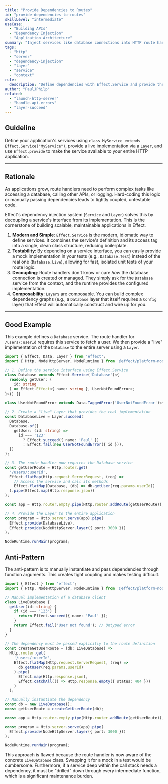 ```yaml
---
title: "Provide Dependencies to Routes"
id: "provide-dependencies-to-routes"
skillLevel: "intermediate"
useCase:
  - "Building APIs"
  - "Dependency Injection"
  - "Application Architecture"
summary: "Inject services like database connections into HTTP route handlers using Layer and Effect.Service."
tags:
  - "http"
  - "server"
  - "dependency-injection"
  - "layer"
  - "service"
  - "context"
rule:
  description: "Define dependencies with Effect.Service and provide them to your HTTP server using a Layer."
author: "PaulJPhilp"
related:
  - "launch-http-server"
  - "handle-api-errors"
  - "layer-succeed"
---
```


## Guideline

Define your application's services using `class MyService extends Effect.Service("MyService")`, provide a live implementation via a `Layer`, and use `Effect.provide` to make the service available to your entire HTTP application.

---

## Rationale

As applications grow, route handlers need to perform complex tasks like accessing a database, calling other APIs, or logging. Hard-coding this logic or manually passing dependencies leads to tightly coupled, untestable code.

Effect's dependency injection system (`Service` and `Layer`) solves this by decoupling a service's interface from its implementation. This is the cornerstone of building scalable, maintainable applications in Effect.

1.  **Modern and Simple**: `Effect.Service` is the modern, idiomatic way to define services. It combines the service's definition and its access tag into a single, clean class structure, reducing boilerplate.
2.  **Testability**: By depending on a service interface, you can easily provide a mock implementation in your tests (e.g., `Database.Test`) instead of the real one (`Database.Live`), allowing for fast, isolated unit tests of your route logic.
3.  **Decoupling**: Route handlers don't know or care *how* the database connection is created or managed. They simply ask for the `Database` service from the context, and the runtime provides the configured implementation.
4.  **Composability**: `Layer`s are composable. You can build complex dependency graphs (e.g., a `Database` layer that itself requires a `Config` layer) that Effect will automatically construct and wire up for you.

---

## Good Example

This example defines a `Database` service. The route handler for `/users/:userId` requires this service to fetch a user. We then provide a "live" implementation of the `Database` to the entire server using a `Layer`.

```typescript
import { Effect, Data, Layer } from 'effect';
import { Http, NodeHttpServer, NodeRuntime } from '@effect/platform-node';

// 1. Define the service interface using Effect.Service
class Database extends Effect.Service('Database')<{
  readonly getUser: (
    id: string
  ) => Effect.Effect<{ name: string }, UserNotFoundError>;
}>() {}

class UserNotFoundError extends Data.TaggedError('UserNotFoundError')<{ id: string }> {}

// 2. Create a "live" Layer that provides the real implementation
const DatabaseLive = Layer.succeed(
  Database,
  Database.of({
    getUser: (id: string) =>
      id === '123'
        ? Effect.succeed({ name: 'Paul' })
        : Effect.fail(new UserNotFoundError({ id })),
  })
);

// 3. The route handler now requires the Database service
const getUserRoute = Http.router.get(
  '/users/:userId',
  Effect.flatMap(Http.request.ServerRequest, (req) =>
    // Access the service and call its methods
    Effect.flatMap(Database, (db) => db.getUser(req.params.userId))
  ).pipe(Effect.map(Http.response.json))
);

const app = Http.router.empty.pipe(Http.router.addRoute(getUserRoute));

// 4. Provide the Layer to the entire application
const program = Http.server.serve(app).pipe(
  Effect.provide(DatabaseLive),
  Effect.provide(NodeHttpServer.layer({ port: 3000 }))
);

NodeRuntime.runMain(program);
```

## Anti-Pattern

The anti-pattern is to manually instantiate and pass dependencies through function arguments. This creates tight coupling and makes testing difficult.

```typescript
import { Effect } from 'effect';
import { Http, NodeHttpServer, NodeRuntime } from '@effect/platform-node';

// Manual implementation of a database client
class LiveDatabase {
  getUser(id: string) {
    if (id === '123') {
      return Effect.succeed({ name: 'Paul' });
    }
    return Effect.fail('User not found'); // Untyped error
  }
}

// The dependency must be passed explicitly to the route definition
const createGetUserRoute = (db: LiveDatabase) =>
  Http.router.get(
    '/users/:userId',
    Effect.flatMap(Http.request.ServerRequest, (req) =>
      db.getUser(req.params.userId)
    ).pipe(
      Effect.map(Http.response.json),
      Effect.catchAll(() => Http.response.empty({ status: 404 }))
    )
  );

// Manually instantiate the dependency
const db = new LiveDatabase();
const getUserRoute = createGetUserRoute(db);

const app = Http.router.empty.pipe(Http.router.addRoute(getUserRoute));

const program = Http.server.serve(app).pipe(
  Effect.provide(NodeHttpServer.layer({ port: 3000 }))
);

NodeRuntime.runMain(program);
```

This approach is flawed because the route handler is now aware of the concrete `LiveDatabase` class. Swapping it for a mock in a test would be cumbersome. Furthermore, if a service deep within the call stack needs a dependency, it must be "drilled" down through every intermediate function, which is a significant maintenance burden.